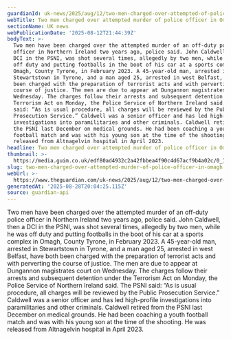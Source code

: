 ```yaml
---
guardianId: uk-news/2025/aug/12/two-men-charged-over-attempted-of-police-officer-in-omagh
webTitle: Two men charged over attempted murder of police officer in Omagh
sectionName: UK news
webPublicationDate: '2025-08-12T21:44:39Z'
bodyText: >-
  Two men have been charged over the attempted murder of an off-duty police
  officer in Northern Ireland two years ago, police said. John Caldwell, then a
  DCI in the PSNI, was shot several times, allegedly by two men, while he was
  off duty and putting footballs in the boot of his car at a sports complex in
  Omagh, County Tyrone, in February 2023. A 45-year-old man, arrested in
  Stewartstown in Tyrone, and a man aged 25, arrested in west Belfast, have both
  been charged with the preparation of terrorist acts and with perverting the
  course of justice. The men are due to appear at Dungannon magistrates court on
  Wednesday. The charges follow their arrests and subsequent detention under the
  Terrorism Act on Monday, the Police Service of Northern Ireland said. The PSNI
  said: “As is usual procedure, all charges will be reviewed by the Public
  Prosecution Service.” Caldwell was a senior officer and has led high-profile
  investigations into paramilitaries and other criminals. Caldwell retired from
  the PSNI last December on medical grounds. He had been coaching a youth
  football match and was with his young son at the time of the shooting. He was
  released from Altnagelvin hospital in April 2023.
headline: Two men charged over attempted murder of police officer in Omagh
thumbnail: >-
  https://media.guim.co.uk/edf80ad4932c2a42fbbea4f90c4d67acf9b4a02c/0_100_3000_1801/500.jpg
slug: two-men-charged-over-attempted-murder-of-police-officer-in-omagh
webUrl: >-
  https://www.theguardian.com/uk-news/2025/aug/12/two-men-charged-over-attempted-of-police-officer-in-omagh
generatedAt: '2025-08-28T20:04:25.115Z'
source: guardian-api
---
```

Two men have been charged over the attempted murder of an off-duty police officer in Northern Ireland two years ago, police said. John Caldwell, then a DCI in the PSNI, was shot several times, allegedly by two men, while he was off duty and putting footballs in the boot of his car at a sports complex in Omagh, County Tyrone, in February 2023. A 45-year-old man, arrested in Stewartstown in Tyrone, and a man aged 25, arrested in west Belfast, have both been charged with the preparation of terrorist acts and with perverting the course of justice. The men are due to appear at Dungannon magistrates court on Wednesday. The charges follow their arrests and subsequent detention under the Terrorism Act on Monday, the Police Service of Northern Ireland said. The PSNI said: “As is usual procedure, all charges will be reviewed by the Public Prosecution Service.” Caldwell was a senior officer and has led high-profile investigations into paramilitaries and other criminals. Caldwell retired from the PSNI last December on medical grounds. He had been coaching a youth football match and was with his young son at the time of the shooting. He was released from Altnagelvin hospital in April 2023.

